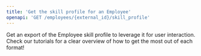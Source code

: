 ```yaml
---
title: 'Get the skill profile for an Employee'
openapi: 'GET /employees/{external_id}/skill_profile'
---
```


Get an export of the Employee skill profile to leverage it for user interaction. Check our tutorials for a clear overview of how to get the most out of each format!

